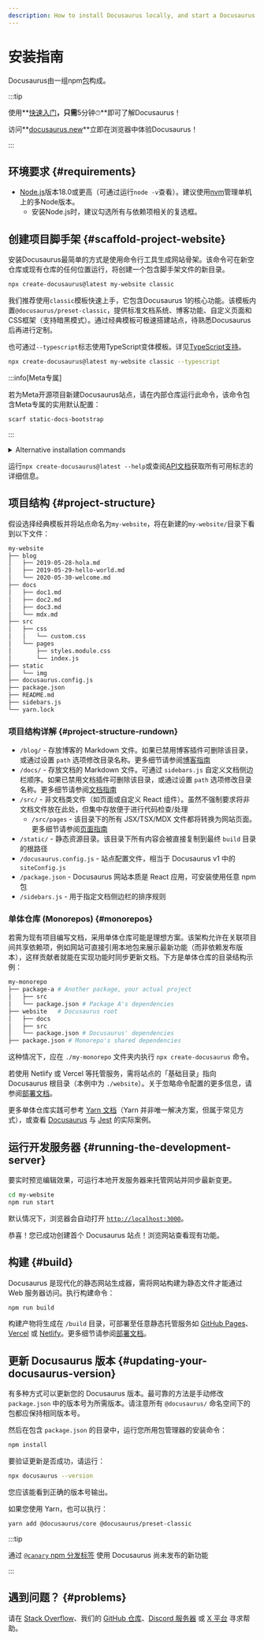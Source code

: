 ```yaml
---
description: How to install Docusaurus locally, and start a Docusaurus site in no time.
---
```


# 安装指南


Docusaurus由一组npm[包](https://github.com/facebook/docusaurus/tree/main/packages)构成。

:::tip

使用**[快速入门](introduction.mdx#fast-track)**，只需**5分钟⏱**即可了解Docusaurus！

访问**[docusaurus.new](https://docusaurus.new)**立即在浏览器中体验Docusaurus！

:::

## 环境要求 {#requirements}

- [Node.js](https://nodejs.org/en/download/)版本18.0或更高（可通过运行`node -v`查看）。建议使用[nvm](https://github.com/nvm-sh/nvm)管理单机上的多Node版本。
  - 安装Node.js时，建议勾选所有与依赖项相关的复选框。

## 创建项目脚手架 {#scaffold-project-website}

安装Docusaurus最简单的方式是使用命令行工具生成网站骨架。该命令可在新空仓库或现有仓库的任何位置运行，将创建一个包含脚手架文件的新目录。

```bash
npx create-docusaurus@latest my-website classic
```

我们推荐使用`classic`模板快速上手，它包含Docusaurus 1的核心功能。该模板内置`@docusaurus/preset-classic`，提供标准文档系统、博客功能、自定义页面和CSS框架（支持暗黑模式）。通过经典模板可极速搭建站点，待熟悉Docusaurus后再进行定制。

也可通过`--typescript`标志使用TypeScript变体模板。详见[TypeScript支持](./typescript-support.mdx)。

```bash
npx create-docusaurus@latest my-website classic --typescript
```

:::info[Meta专属]

若为Meta开源项目新建Docusaurus站点，请在内部仓库运行此命令，该命令包含Meta专属的实用默认配置：

```bash
scarf static-docs-bootstrap
```

:::

<details>
  <summary>Alternative installation commands</summary>

You can also initialize a new project using your preferred project manager:

```bash npm2yarn
npm init docusaurus
```

</details>

运行`npx create-docusaurus@latest --help`或查阅[API文档](./api/misc/create-docusaurus.mdx)获取所有可用标志的详细信息。

## 项目结构 {#project-structure}

假设选择经典模板并将站点命名为`my-website`，将在新建的`my-website/`目录下看到以下文件：

```bash
my-website
├── blog
│   ├── 2019-05-28-hola.md
│   ├── 2019-05-29-hello-world.md
│   └── 2020-05-30-welcome.md
├── docs
│   ├── doc1.md
│   ├── doc2.md
│   ├── doc3.md
│   └── mdx.md
├── src
│   ├── css
│   │   └── custom.css
│   └── pages
│       ├── styles.module.css
│       └── index.js
├── static
│   └── img
├── docusaurus.config.js
├── package.json
├── README.md
├── sidebars.js
└── yarn.lock
```

### 项目结构详解 {#project-structure-rundown}

- `/blog/` - 存放博客的 Markdown 文件。如果已禁用博客插件可删除该目录，或通过设置 `path` 选项修改目录名称。更多细节请参阅[博客指南](blog.mdx)
- `/docs/` - 存放文档的 Markdown 文件。可通过 `sidebars.js` 自定义文档侧边栏顺序。如果已禁用文档插件可删除该目录，或通过设置 `path` 选项修改目录名称。更多细节请参阅[文档指南](./guides/docs/docs-introduction.mdx)
- `/src/` - 非文档类文件（如页面或自定义 React 组件）。虽然不强制要求将非文档文件放在此处，但集中存放便于进行代码检查/处理
  - `/src/pages` - 该目录下的所有 JSX/TSX/MDX 文件都将转换为网站页面。更多细节请参阅[页面指南](guides/creating-pages.mdx)
- `/static/` - 静态资源目录。该目录下所有内容会被直接复制到最终 `build` 目录的根路径
- `/docusaurus.config.js` - 站点配置文件，相当于 Docusaurus v1 中的 `siteConfig.js`
- `/package.json` - Docusaurus 网站本质是 React 应用，可安装使用任意 npm 包
- `/sidebars.js` - 用于指定文档侧边栏的排序规则

### 单体仓库 (Monorepos) {#monorepos}

若需为现有项目编写文档，采用单体仓库可能是理想方案。该架构允许在关联项目间共享依赖项，例如网站可直接引用本地包来展示最新功能（而非依赖发布版本），这样贡献者就能在实现功能时同步更新文档。下方是单体仓库的目录结构示例：

```bash
my-monorepo
├── package-a # Another package, your actual project
│   ├── src
│   └── package.json # Package A's dependencies
├── website   # Docusaurus root
│   ├── docs
│   ├── src
│   └── package.json # Docusaurus' dependencies
├── package.json # Monorepo's shared dependencies
```

这种情况下，应在 `./my-monorepo` 文件夹内执行 `npx create-docusaurus` 命令。

若使用 Netlify 或 Vercel 等托管服务，需将站点的「基础目录」指向 Docusaurus 根目录（本例中为 `./website`）。关于忽略命令配置的更多信息，请参阅[部署文档](./deployment.mdx#deploying-to-netlify)。

更多单体仓库实践可参考 [Yarn 文档](https://yarnpkg.com/features/workspaces)（Yarn 并非唯一解决方案，但属于常见方式），或查看 [Docusaurus](https://github.com/facebook/docusaurus) 与 [Jest](https://github.com/facebook/jest) 的实际案例。

## 运行开发服务器 {#running-the-development-server}

要实时预览编辑效果，可运行本地开发服务器来托管网站并同步最新变更。

```bash npm2yarn
cd my-website
npm run start
```

默认情况下，浏览器会自动打开 [`http://localhost:3000`](http://localhost:3000)。

恭喜！您已成功创建首个 Docusaurus 站点！浏览网站查看现有功能。

## 构建 {#build}

Docusaurus 是现代化的静态网站生成器，需将网站构建为静态文件才能通过 Web 服务器访问。执行构建命令：

```bash npm2yarn
npm run build
```

构建产物将生成在 `/build` 目录，可部署至任意静态托管服务如 [GitHub Pages](https://pages.github.com/)、[Vercel](https://vercel.com/) 或 [Netlify](https://www.netlify.com/)。更多细节请参阅[部署文档](deployment.mdx)。

## 更新 Docusaurus 版本 {#updating-your-docusaurus-version}

有多种方式可以更新您的 Docusaurus 版本。最可靠的方法是手动修改 `package.json` 中的版本号为所需版本。请注意所有 `@docusaurus/` 命名空间下的包都应保持相同版本号。


<UpgradeGuide />

然后在包含 `package.json` 的目录中，运行您所用包管理器的安装命令：

```bash npm2yarn
npm install
```

要验证更新是否成功，请运行：

```bash
npx docusaurus --version
```

您应该能看到正确的版本号输出。

如果您使用 Yarn，也可以执行：

```bash
yarn add @docusaurus/core @docusaurus/preset-classic
```

:::tip

通过 [`@canary` npm 分发标签](/community/canary) 使用 Docusaurus 尚未发布的新功能

:::

## 遇到问题？ {#problems}

请在 [Stack Overflow](https://stackoverflow.com/questions/tagged/docusaurus)、我们的 [GitHub 仓库](https://github.com/facebook/docusaurus)、[Discord 服务器](https://discordapp.com/invite/docusaurus) 或 [X 平台](https://x.com/docusaurus) 寻求帮助。